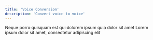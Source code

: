 ```yaml
---
title: 'Voice Conversion'
description: 'Convert voice to voice'
---
```



<ApiSnippet />

<CardGroup cols={2}>
  <Card title="Voice Conversion" icon="square-1" href="/content/components/card-group">
    Neque porro quisquam est qui dolorem ipsum quia dolor sit amet
  </Card>
  <Card title="Text to Music" icon="square-2" href="/content/components/card-group">
    Lorem ipsum dolor sit amet, consectetur adipiscing elit
  </Card>
</CardGroup>